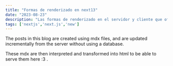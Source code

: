 ```yaml
---
title: "Formas de renderizado en next13"
date: "2023-08-23"
description: "Las formas de renderizado en el servidor y cliente que ofrece nextjs"
tags: ['nextjs','next.js','new']
---
```


The posts in this blog are created using mdx files, and are updated incrementally from the server without using a database.

These mdx are then interpreted and transformed into html to be able to serve them here :3 .
